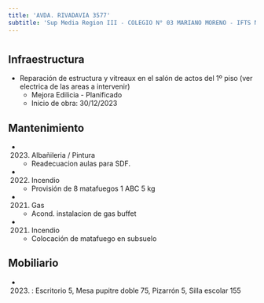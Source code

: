 ```yaml
---
title: 'AVDA. RIVADAVIA 3577'
subtitle: 'Sup Media Region III - COLEGIO N° 03 MARIANO MORENO - IFTS N° 28'
---
```


#
## Infraestructura

* Reparación de estructura y vitreaux en el salón de actos del 1º piso (ver electrica de las areas a intervenir) 
    + Mejora Edilicia - Planificado 
    + Inicio de obra: 30/12/2023 






## Mantenimiento

*  (2023) Albañileria / Pintura 
    + Readecuacion aulas para SDF.

*  (2022) Incendio 
    + Provisión de 8 matafuegos 1 ABC 5 kg

*  (2021) Gas 
    + Acond. instalacion de gas buffet

*  (2021) Incendio 
    + Colocación de matafuego en subsuelo





## Mobiliario

*  (2023) : Escritorio 5, Mesa pupitre doble 75, Pizarrón 5, Silla escolar 155 



